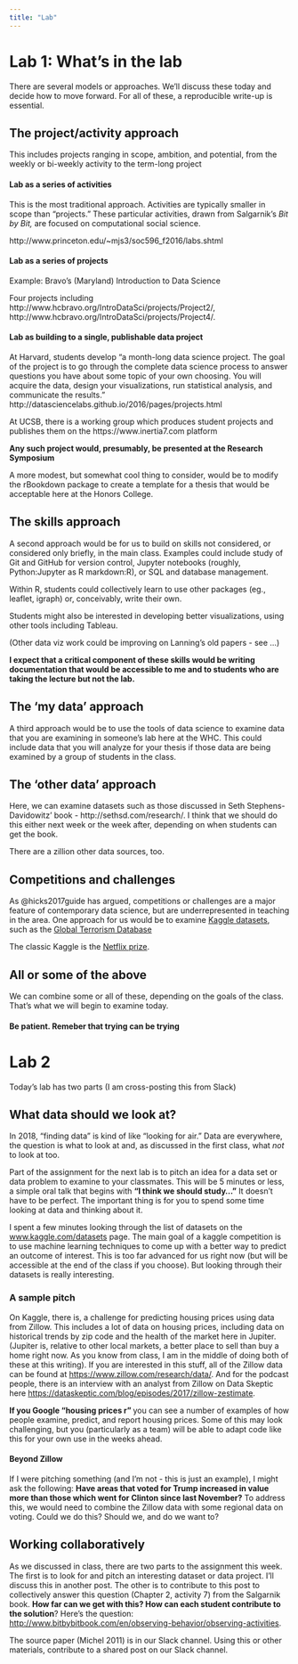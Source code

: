```yaml
---
title: "Lab"
---
```


# Lab 1: What's in the lab

There are several models or approaches. We'll discuss these today and decide how to move forward. For all of these, a reproducible write-up is essential.

## The project/activity approach

This includes projects ranging in scope, ambition, and potential, from the weekly or bi-weekly activity to the term-long project

#### Lab as a series of activities

This is the most traditional approach. Activities are typically smaller in scope than "projects." These particular activities, drawn from Salgarnik's *Bit by Bit,* are focused on computational social science.   

http://www.princeton.edu/~mjs3/soc596_f2016/labs.shtml

#### Lab as a series of projects

Example: Bravo's (Maryland) Introduction to Data Science

Four projects including http://www.hcbravo.org/IntroDataSci/projects/Project2/, http://www.hcbravo.org/IntroDataSci/projects/Project4/.

#### Lab as building to a single, publishable data project

At Harvard, students develop "a month-long data science project. The goal of the project is to go through the complete data science process to answer questions you have about some topic of your own choosing. You will acquire the data, design your visualizations, run statistical analysis, and communicate the results." http://datasciencelabs.github.io/2016/pages/projects.html

At UCSB, there is a working group which produces student projects and publishes them on the https://www.inertia7.com platform

**Any such project would, presumably, be presented at the Research Symposium**

A more modest, but somewhat cool thing to consider, would be to modify the rBookdown package to create a template for a thesis that would be acceptable here at the Honors College.

## The skills approach

A second approach would be for us to build on skills not considered, or considered only briefly, in the main class.  Examples could include study of Git and GitHub for version control, Jupyter notebooks (roughly, Python:Jupyter as R markdown:R), or SQL and database management.

Within R, students could collectively learn to use other packages (eg., leaflet, igraph) or, conceivably, write their own.

Students might also be interested in developing better visualizations, using other tools including Tableau.

(Other data viz work could be improving on Lanning's old papers - see ...)

**I expect that a critical component of these skills would be writing documentation that would be accessible to me and to students who are taking the lecture but not the lab.**

## The 'my data' approach

A third approach would be to use the tools of data science to examine data that you are examining in someone's lab here at the WHC. This could include data that you will analyze for your thesis if those data are being examined by a group of students in the class.

## The 'other data' approach

Here, we can examine datasets such as those discussed in Seth Stephens-Davidowitz' book - http://sethsd.com/research/.  I think that we should do this either next week or the week after, depending on when students can get the book.

There are a zillion other data sources, too.

## Competitions and challenges

As @hicks2017guide has argued, competitions or challenges are a major feature of contemporary data science, but are underrepresented in teaching in the area. One approach for us would be to examine [Kaggle datasets](https://inclass.kaggle.com/datasets), such as the [Global Terrorism Database](https://inclass.kaggle.com/START-UMD/gtd)

The classic Kaggle is the [Netflix prize](https://gist.github.com/loretoparisi/be046926960797a15fea).

## All or some of the above

We can combine some or all of these, depending on the goals of the class.  That's what we will begin to examine today.

#### Be patient. Remeber that trying can be trying

# Lab 2

Today's lab has two parts (I am cross-posting this from Slack)

## What data should we look at?

In 2018, "finding data" is kind of like "looking for air." Data are everywhere, the question is what to look at and, as discussed in the first class, what *not* to look at too.

Part of the assignment for the next lab is to pitch an idea for a data set or data problem to examine to your classmates.  This will be 5 minutes or less, a simple oral talk that begins with **"I think we should study..."** It doesn't have to be perfect. The important thing is for you to spend some time looking at data and thinking about it.  

I spent a few minutes looking through the list of datasets on the [www.kaggle.com/datasets](http://www.kaggle.com/datasets) page.  The main goal of a kaggle competition is to use machine learning techniques to come up with a better way to predict an outcome of interest.  This is too far advanced for us right now (but will be accessible at the end of the class if you choose).  But looking through their datasets is really interesting. 

### A sample pitch

On Kaggle, there is, a challenge for predicting housing prices using data from Zillow.  This includes a lot of data on housing prices, including data on historical trends by zip code and the health of the market here in Jupiter. (Jupiter is, relative to other local markets, a better place to sell than buy a home right now. As you know from class, I am in the middle of doing both of these at this writing). If you are interested in this stuff, all of the Zillow data can be found at <https://www.zillow.com/research/data/>. And for the podcast people, there is an interview with an analyst from Zillow on Data Skeptic here <https://dataskeptic.com/blog/episodes/2017/zillow-zestimate>. 

**If you Google "housing prices r" **you can see a number of examples of how people examine, predict, and report housing prices.  Some of this may look challenging, but you (particularly as a team) will be able to adapt code like this for your own use in the weeks ahead. 

#### Beyond Zillow

If I were pitching something (and I'm not - this is just an example), I might ask the following: **Have areas that voted for Trump increased in value more than those which went for Clinton since last November?**  To address this, we would need to combine the Zillow data with some regional data on voting.  Could we do this? Should we, and do we want to?

## Working collaboratively

As we discussed in class, there are two parts to the assignment this week.  The first is to look for and pitch an interesting dataset or data project. I'll discuss this in another post.   The other is to contribute to this post to collectively answer this question (Chapter 2, activity 7) from the Salgarnik book.  **How far can we get with this? How can each student contribute to the solution**? Here's the question: [http://www.bitbybitbook.com/en/observing-behavior/observing-activities](http://www.bitbybitbook.com/en/observing-behavior/observing-activities/). 

The source paper (Michel 2011) is in our Slack channel. Using this or other materials, contribute to a shared post on our Slack channel.

